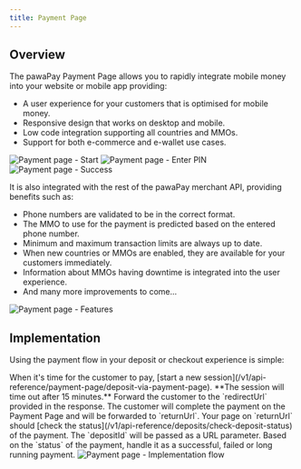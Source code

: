 ```yaml
---
title: Payment Page
---
```

    
## Overview

The pawaPay Payment Page allows you to rapidly integrate mobile money into your website or mobile app providing:
* A user experience for your customers that is optimised for mobile money.
* Responsive design that works on desktop and mobile.
* Low code integration supporting all countries and MMOs.
* Support for both e-commerce and e-wallet use cases.

<Steps>
    <Step title="Enter details">
        <Frame>
            <img class="screenshot" src="/images/payment_page_enter_details.png" alt="Payment page - Start" />
        </Frame>
    </Step>
    <Step title="Authorise the payment">
        <Frame>
            <img class="screenshot" src="/images/payment_page_auth.png" alt="Payment page - Enter PIN" />
        </Frame>
    </Step>
    <Step title="All done">
        <Frame>
            <img class="screenshot" src="/images/payment_page_done.png" alt="Payment page - Success" />
        </Frame>
    </Step>
</Steps>

It is also integrated with the rest of the pawaPay merchant API, providing benefits such as:
* Phone numbers are validated to be in the correct format.
* The MMO to use for the payment is predicted based on the entered phone number.
* Minimum and maximum transaction limits are always up to date.
* When new countries or MMOs are enabled, they are available for your customers immediately.
* Information about MMOs having downtime is integrated into the user experience.
* And many more improvements to come...

<Frame>
    <img class="screenshot" src="/images/payment_page_features.png" alt="Payment page - Features" />
</Frame>

## Implementation

Using the payment flow in your deposit or checkout experience is simple:

<Steps>
    <Step title="Start the session">
        When it's time for the customer to pay, [start a new session](/v1/api-reference/payment-page/deposit-via-payment-page). **The session will time out after 15 minutes.**
    </Step>
    <Step title="Forward the customer">
        Forward the customer to the `redirectUrl` provided in the response. 
    </Step>
    <Step title="Wait for them to return">
        The customer will complete the payment on the Payment Page and will be forwarded to `returnUrl`.
    </Step>
    <Step title="Verify the payment status">
        Your page on `returnUrl` should [check the status](/v1/api-reference/deposits/check-deposit-status) of the payment. The `depositId` will be passed as a URL parameter.
    </Step>
    <Step title="Handle accordingly">
        Based on the `status` of the payment, handle it as a successful, failed or long running payment.
        <Frame>
            <img class="screenshot" src="/images/payment_page_flow.png" alt="Payment page - Implementation flow" />
        </Frame>
    </Step>
</Steps>